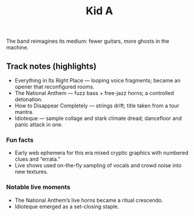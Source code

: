 ﻿---
title: "Kid A"
releaseDate: "2000-10-02"
label: "Parlophone / Capitol"
cover: "data:image/svg+xml;utf8,<?xml version='1.0'?><svg xmlns='http://www.w3.org/2000/svg' width='800' height='800'><rect width='100%' height='100%' fill='%230a0a0a'/><text x='50%' y='50%' dominant-baseline='middle' text-anchor='middle' fill='%23aaff00' font-family='monospace' font-size='32'>KID A</text></svg>"
hero: "/images/kid-a.jpg"
tracklist:
  - "Everything in Its Right Place"
  - "Kid A"
  - "The National Anthem"
  - "How to Disappear Completely"
  - "Idioteque"
links:
  wikipedia: "https://en.wikipedia.org/wiki/Kid_A"
  youtube: "https://www.youtube.com/watch?v=Dx9W-cdQrkM"
  spotify: "https://open.spotify.com/album/6GjwtEZcfenmOf6l18N7T7"
summary: "An embrace of electronic timbres, oblique structures, and spectral moods."
seo:
  description: "Context, tracks, and notes for Kid A."
---

The band reimagines its medium: fewer guitars, more ghosts in the machine.

## Track notes (highlights)
- Everything in Its Right Place — looping voice fragments; became an opener that reconfigured rooms.
- The National Anthem — fuzz bass + free-jazz horns; a controlled detonation.
- How to Disappear Completely — strings drift; title taken from a tour mantra.
- Idioteque — sample collage and stark climate dread; dancefloor and panic attack in one.

### Fun facts
- Early web ephemera for this era mixed cryptic graphics with numbered clues and “errata.”
- Live shows used on-the-fly sampling of vocals and crowd noise into new textures.

### Notable live moments
- The National Anthem’s live horns became a ritual crescendo.
- Idioteque emerged as a set-closing staple.
